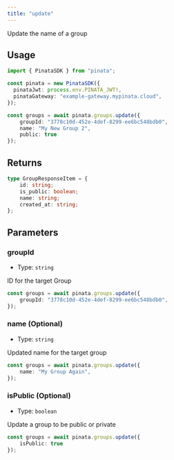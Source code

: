 ```yaml
---
title: "update"
---
```


Update the name of a group

## Usage

```typescript
import { PinataSDK } from "pinata";

const pinata = new PinataSDK({
  pinataJwt: process.env.PINATA_JWT!,
  pinataGateway: "example-gateway.mypinata.cloud",
});

const groups = await pinata.groups.update({
	groupId: "3778c10d-452e-4def-8299-ee6bc548bdb0",
	name: "My New Group 2",
	public: true
});
```

## Returns

```typescript
type GroupResponseItem = {
    id: string;
    is_public: boolean;
    name: string;
    created_at: string;
};
```

## Parameters

### groupId

- Type: `string`

ID for the target Group

```typescript
const groups = await pinata.groups.update({
	groupId: "3778c10d-452e-4def-8299-ee6bc548bdb0",
});
```

### name (Optional)

- Type: `string`

Updated name for the target group

```typescript
const groups = await pinata.groups.update({
	name: "My Group Again",
});
```

### isPublic (Optional)

- Type: `boolean`

Update a group to be public or private

```typescript
const groups = await pinata.groups.update({
    isPublic: true
});
```
